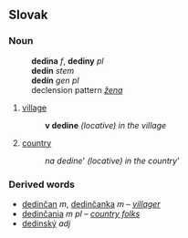 == Slovak ==
=== Noun ===
:'''dedina''' ''f'', '''dediny''' ''pl''
:'''dedin''' ''stem''
:'''dedín''' ''gen pl''
:declension pattern ''[[Slovak declension pattern žena|žena]]''
# [[village]]
#: '''v dedine''' ''(locative) in the village''
# [[country]]
#: ''na dedine''' ''(locative) in the country'''
=== Derived words ===
* [[dedinčan]] ''m'', [[dedinčanka]] ''m'' &ndash; ''[[villager]]''
* [[dedinčania]] ''m pl'' &ndash; ''[[country folks]]''
* [[dedinský]] ''adj''